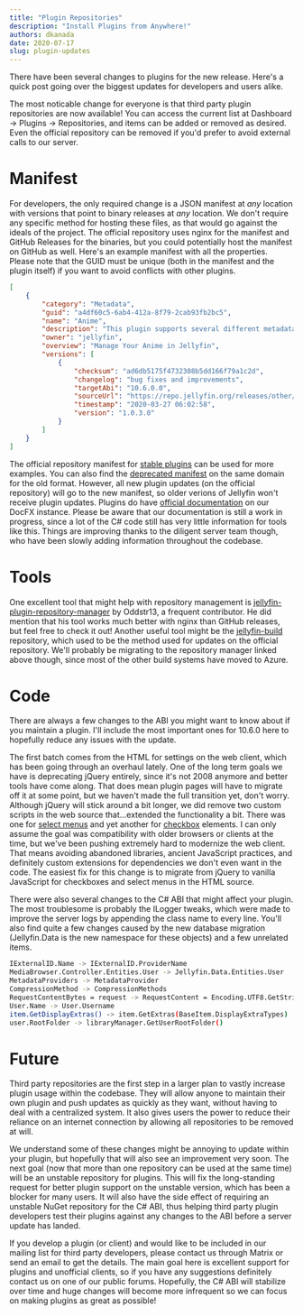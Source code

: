 ```yaml
---
title: "Plugin Repositories"
description: "Install Plugins from Anywhere!"
authors: dkanada
date: 2020-07-17
slug: plugin-updates
---
```


There have been several changes to plugins for the new release.
Here's a quick post going over the biggest updates for developers and users alike.
<!--truncate-->
The most noticable change for everyone is that third party plugin repositories are now available!
You can access the current list at Dashboard -> Plugins -> Repositories, and items can be added or removed as desired.
Even the official repository can be removed if you'd prefer to avoid external calls to our server.

# Manifest

For developers, the only required change is a JSON manifest at *any* location with versions that point to binary releases at *any* location.
We don't require any specific method for hosting these files, as that would go against the ideals of the project.
The official repository uses nginx for the manifest and GitHub Releases for the binaries, but you could potentially host the manifest on GitHub as well.
Here's an example manifest with all the properties.
Please note that the GUID must be unique (both in the manifest and the plugin itself) if you want to avoid conflicts with other plugins.

```json
[
    {
        "category": "Metadata",
        "guid": "a4df60c5-6ab4-412a-8f79-2cab93fb2bc5",
        "name": "Anime",
        "description": "This plugin supports several different metadata providers and options for organizing your collection.",
        "owner": "jellyfin",
        "overview": "Manage Your Anime in Jellyfin",
        "versions": [
            {
                "checksum": "ad6db5175f4732308b5dd166f79a1c2d",
                "changelog": "bug fixes and improvements",
                "targetAbi": "10.6.0.0",
                "sourceUrl": "https://repo.jellyfin.org/releases/other/whats-this-plugin.zip.gif",
                "timestamp": "2020-03-27 06:02:58",
                "version": "1.0.3.0"
            }
        ]
    }
]
```

The official repository manifest for <a href="https://repo.jellyfin.org/releases/plugin/manifest-stable.json">stable plugins</a> can be used for more examples.
You can also find the <a href="https://repo.jellyfin.org/releases/plugin/manifest.json">deprecated manifest</a> on the same domain for the old format.
However, all new plugin updates (on the official repository) will go to the new manifest, so older verions of Jellyfin won't receive plugin updates.
Plugins do have <a href="https://jellyfin.org/docs/plugin-api/MediaBrowser.Model.Updates.html">official documentation</a> on our DocFX instance.
Please be aware that our documentation is still a work in progress, since a lot of the C# code still has very little information for tools like this.
Things are improving thanks to the diligent server team though, who have been slowly adding information throughout the codebase.

# Tools

One excellent tool that might help with repository management is <a href="https://github.com/oddstr13/jellyfin-plugin-repository-manager">jellyfin-plugin-repository-manager</a> by Oddstr13, a frequent contributor.
He did mention that his tool works much better with nginx than GitHub releases, but feel free to check it out!
Another useful tool might be the <a href="https://github.com/jellyfin/jellyfin-build">jellyfin-build</a> repository, which used to be the method used for updates on the official repository.
We'll probably be migrating to the repository manager linked above though, since most of the other build systems have moved to Azure.

# Code

There are always a few changes to the ABI you might want to know about if you maintain a plugin.
I'll include the most important ones for 10.6.0 here to hopefully reduce any issues with the update.

The first batch comes from the HTML for settings on the web client, which has been going through an overhaul lately.
One of the long term goals we have is deprecating jQuery entirely, since it's not 2008 anymore and better tools have come along.
That does mean plugin pages will have to migrate off it at some point, but we haven't made the full transition yet, don't worry.
Although jQuery will stick around a bit longer, we did remove two custom scripts in the web source that...extended the functionality a bit.
There was one for <a href="https://github.com/jellyfin/jellyfin-web/blob/release-10.5.z/src/legacy/selectmenu.js">select menus</a> and yet another for <a href="https://github.com/jellyfin/jellyfin-web/blob/release-10.5.z/src/legacy/fnchecked.js">checkbox</a> elements.
I can only assume the goal was compatibility with older browsers or clients at the time, but we've been pushing extremely hard to modernize the web client.
That means avoiding abandoned libraries, ancient JavaScript practices, and definitely custom extensions for dependencies we don't even want in the code.
The easiest fix for this change is to migrate from jQuery to vanilla JavaScript for checkboxes and select menus in the HTML source.

There were also several changes to the C# ABI that might affect your plugin.
The most troublesome is probably the ILogger tweaks, which were made to improve the server logs by appending the class name to every line.
You'll also find quite a few changes caused by the new database migration (Jellyfin.Data is the new namespace for these objects) and a few unrelated items.

```sh
IExternalID.Name -> IExternalID.ProviderName
MediaBrowser.Controller.Entities.User -> Jellyfin.Data.Entities.User
MetadataProviders -> MetadataProvider
CompressionMethod -> CompressionMethods
RequestContentBytes = request -> RequestContent = Encoding.UTF8.GetString(request)
User.Name -> User.Username
item.GetDisplayExtras() -> item.GetExtras(BaseItem.DisplayExtraTypes)
user.RootFolder -> libraryManager.GetUserRootFolder()
```

# Future

Third party repositories are the first step in a larger plan to vastly increase plugin usage within the codebase.
They will allow anyone to maintain their own plugin and push updates as quickly as they want, without having to deal with a centralized system.
It also gives users the power to reduce their reliance on an internet connection by allowing all repositories to be removed at will.

We understand some of these changes might be annoying to update within your plugin, but hopefully that will also see an improvement very soon.
The next goal (now that more than one repository can be used at the same time) will be an unstable repository for plugins.
This will fix the long-standing request for better plugin support on the unstable version, which has been a blocker for many users.
It will also have the side effect of requiring an unstable NuGet repository for the C# ABI, thus helping third party plugin developers test their plugins against any changes to the ABI before a server update has landed.

If you develop a plugin (or client) and would like to be included in our mailing list for third party developers, please contact us through Matrix or send an email to get the details.
The main goal here is excellent support for plugins and unofficial clients, so if you have any suggestions definitely contact us on one of our public forums.
Hopefully, the C# ABI will stabilize over time and huge changes will become more infrequent so we can focus on making plugins as great as possible!
